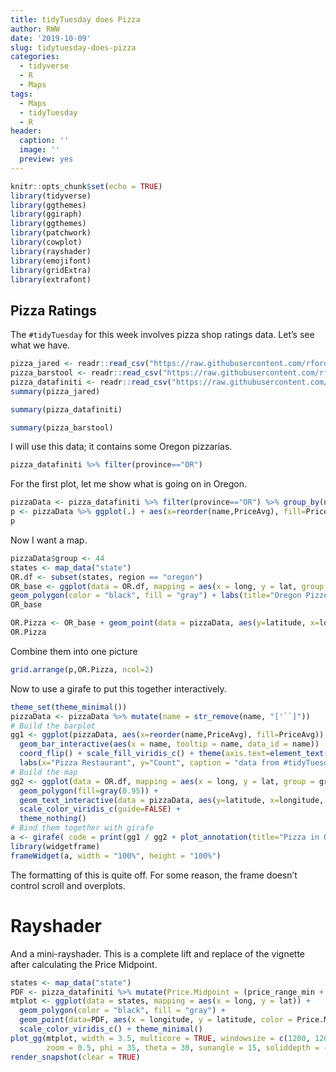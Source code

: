 ---
title: tidyTuesday does Pizza
author: RWW
date: '2019-10-09'
slug: tidytuesday-does-pizza
categories:
  - tidyverse
  - R
  - Maps
tags:
  - Maps
  - tidyTuesday
  - R
header:
  caption: ''
  image: ''
  preview: yes
---

```{r setup, include=FALSE, warning=FALSE, message=FALSE}
knitr::opts_chunk$set(echo = TRUE)
library(tidyverse)
library(ggthemes)
library(ggiraph)
library(ggthemes)
library(patchwork)
library(cowplot)
library(rayshader)
library(emojifont)
library(gridExtra)
library(extrafont)
```

## Pizza Ratings

The `#tidyTuesday` for this week involves pizza shop ratings data.  Let's see what we have.

```{r cars}
pizza_jared <- readr::read_csv("https://raw.githubusercontent.com/rfordatascience/tidytuesday/master/data/2019/2019-10-01/pizza_jared.csv")
pizza_barstool <- readr::read_csv("https://raw.githubusercontent.com/rfordatascience/tidytuesday/master/data/2019/2019-10-01/pizza_barstool.csv")
pizza_datafiniti <- readr::read_csv("https://raw.githubusercontent.com/rfordatascience/tidytuesday/master/data/2019/2019-10-01/pizza_datafiniti.csv")
summary(pizza_jared)
```

```{r}
summary(pizza_datafiniti)
```

```{r}
summary(pizza_barstool)
```

I will use this data; it contains some Oregon pizzarias.

```{r}
pizza_datafiniti %>% filter(province=="OR")
```

For the first plot, let me show what is going on in Oregon.

```{r ORPizza}
pizzaData <- pizza_datafiniti %>% filter(province=="OR") %>% group_by(name) %>% mutate(Tcount = n(), PriceAvg = mean(price_range_max - price_range_min)) %>% ungroup()
p <- pizzaData %>% ggplot(.) + aes(x=reorder(name,PriceAvg), fill=PriceAvg) + geom_bar() + coord_flip() + labs(x="Pizza Restaurant", y="Count", title="Oregon Pizzerias", caption = "data from #tidyTuesday; sorted by Average Price")
p
```

Now I want a map.

```{r}
pizzaData$group <- 44
states <- map_data("state")
OR.df <- subset(states, region == "oregon")
OR_base <- ggplot(data = OR.df, mapping = aes(x = long, y = lat, group = group)) +
geom_polygon(color = "black", fill = "gray") + labs(title="Oregon Pizzerias")
OR_base
```

```{r}
OR.Pizza <- OR_base + geom_point(data = pizzaData, aes(y=latitude, x=longitude, group=group), color = "red")
OR.Pizza
```

Combine them into one picture

```{r}
grid.arrange(p,OR.Pizza, ncol=2)
```

Now to use a girafe to put this together interactively.

```{r}
theme_set(theme_minimal())
pizzaData <- pizzaData %>% mutate(name = str_remove(name, "['``]"))
# Build the barplot
gg1 <- ggplot(pizzaData, aes(x=reorder(name,PriceAvg), fill=PriceAvg)) +
  geom_bar_interactive(aes(x = name, tooltip = name, data_id = name))  + 
  coord_flip() + scale_fill_viridis_c() + theme(axis.text=element_text(size=8)) +
  labs(x="Pizza Restaurant", y="Count", caption = "data from #tidyTuesday", sub="sorted by Average Price") 
# Build the map
gg2 <- ggplot(data = OR.df, mapping = aes(x = long, y = lat, group = group)) +
  geom_polygon(fill=gray(0.95)) + 
  geom_text_interactive(data = pizzaData, aes(y=latitude, x=longitude, label=emoji('pizza'), tooltip = name, data_id = name), family='EmojiOne', size=2, color="orange") + 
  scale_color_viridis_c(guide=FALSE) +
  theme_nothing()
# Bind them together with girafe
a <- girafe( code = print(gg1 / gg2 + plot_annotation(title="Pizza in Oregon")))
library(widgetframe)
frameWidget(a, width = "100%", height = "100%")
```


The formatting of this is quite off.  For some reason, the frame doesn't control scroll and overplots.


# Rayshader

And a mini-rayshader.  This is a complete lift and replace of the vignette after calculating the Price Midpoint.

```{r, dev='svg'}
states <- map_data("state")
PDF <- pizza_datafiniti %>% mutate(Price.Midpoint = (price_range_min + price_range_max / 2))
mtplot <- ggplot(data = states, mapping = aes(x = long, y = lat)) +
  geom_polygon(color = "black", fill = "gray") + 
  geom_point(data=PDF, aes(x = longitude, y = latitude, color = Price.Midpoint)) + 
  scale_color_viridis_c() + theme_minimal()
plot_gg(mtplot, width = 3.5, multicore = TRUE, windowsize = c(1200, 1200), 
        zoom = 0.5, phi = 35, theta = 30, sunangle = 15, soliddepth = -20)
render_snapshot(clear = TRUE)
```

